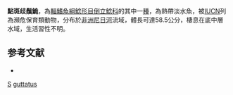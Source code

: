 {{Speciesbox 
| taxon = Synodontis guttatus
| authority = [[Günther|Günther]], 1865
| status = EN
| status_system = IUCN3.1
| synonyms = *''Synodontis guttata'', Günther, 1865
}}

'''點斑歧鬚鮠'''，為[[輻鰭魚綱|輻鰭魚綱]][[鯰形目|鯰形目]][[倒立鯰科|倒立鯰科]]的其中一[[種|種]]，為熱帶淡水魚，被[[IUCN|IUCN]]列為瀕危保育類動物，分布於[[非洲|非洲]][[尼日河|尼日河]]流域，體長可達58.5公分，棲息在底中層水域，生活習性不明。

==参考文献==
*{{FishBase_species|genus=Synodontis|species=guttatus|year=2015|month=5}}

{{Taxonbar}}

[[Category:1865年描述的鱼类|S]]
[[Category:歧鬚鮠屬|guttatus]]